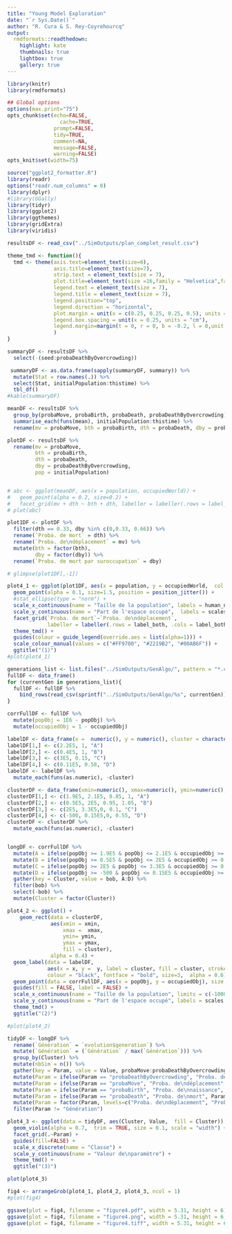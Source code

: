 ```yaml
---
title: "Young Model Exploration"
date: "`r Sys.Date()`"
author: "R. Cura & S. Rey-Coyrehourcq"
output:
  rmdformats::readthedown:
    highlight: kate
    thumbnails: true
    lightbox: true
    gallery: true
---
```



```r
library(knitr)
library(rmdformats)

## Global options
options(max.print="75")
opts_chunk$set(echo=FALSE,
	             cache=TRUE,
               prompt=FALSE,
               tidy=TRUE,
               comment=NA,
               message=FALSE,
               warning=FALSE)
opts_knit$set(width=75)
```

```r
source("ggplot2_formatter.R")
library(readr)
options("readr.num_columns" = 0)
library(dplyr)
#library(GGally)
library(tidyr)
library(ggplot2)
library(ggthemes)
library(gridExtra)
library(viridis)

```

```r
resultsDF <- read_csv("../SimOutputs/plan_complet_result.csv")
```

```r
theme_tmd <- function(){
  tmd <- theme(axis.text=element_text(size=6),
               axis.title=element_text(size=7),
               strip.text = element_text(size = 7),
               plot.title=element_text(size =16,family = "Helvetica",face="bold",vjust = 1,hjust = -0.09,margin=margin(b=-15)),
               legend.text = element_text(size = 7),
               legend.title = element_text(size = 7),
               legend.position="top",
               legend.direction = "horizontal",
               plot.margin = unit(x = c(0.25, 0.25, 0.25, 0.5), units = "cm"),
               legend.box.spacing = unit(x = 0.25, units = "cm"),
               legend.margin=margin(t = 0, r = 0, b = -0.2, l = 0,unit = "cm")
               )
}

```

```r
summaryDF <- resultsDF %>%
  select(-(seed:probaDeathByOvercrowding))

 summaryDF <- as.data.frame(sapply(summaryDF, summary)) %>%
  mutate(Stat = row.names(.)) %>%
  select(Stat, initialPopulation:thistime) %>%
  tbl_df()
#kable(summaryDF)
```

```r
meanDF <- resultsDF %>%
  group_by(probaMove, probaBirth, probaDeath, probaDeathByOvercrowding) %>%
  summarise_each(funs(mean), initialPopulation:thistime) %>%
  rename(mv = probaMove, bth = probaBirth, dth = probaDeath, dby = probaDeathByOvercrowding)

plotDF <- resultsDF %>%
  rename(mv = probaMove,
         bth = probaBirth,
         dth = probaDeath,
         dby = probaDeathByOvercrowding,
         pop = initialPopulation)


# abc <- ggplot(meanDF, aes(x = population, occupiedWorld)) +
#   geom_point(alpha = 0.2, size=0.2) +
#   facet_grid(mv + dth ~ bth + dth, labeller = labeller(.rows = label_both, .cols = label_both))
# plot(abc)
```

```r
plot1DF <- plotDF %>%
  filter(dth == 0.33, dby %in% c(0,0.33, 0.66)) %>%
  rename(`Proba. de mort` = dth) %>%
  rename(`Proba. de\ndéplacement` = mv) %>%
  mutate(bth = factor(bth),
         dby = factor(dby)) %>%
  rename(`Proba. de mort par suroccupation` = dby)

# glimpse(plot1DF[,-1])
```

```r
plot4_1 <- ggplot(plot1DF, aes(x = population, y = occupiedWorld,  col = `Proba. de mort par suroccupation`)) +
  geom_point(alpha = 0.1, size=1.5, position = position_jitter()) +
  #stat_ellipse(type = "norm") +
  scale_x_continuous(name = "Taille de la population", labels = human_numbers) +
  scale_y_continuous(name = "Part de l'espace occupé",  labels = scales::percent) +
  facet_grid(`Proba. de mort`~`Proba. de\ndéplacement`,
             labeller = labeller(.rows = label_both, .cols = label_both)) +
  theme_tmd() +
  guides(colour = guide_legend(override.aes = list(alpha=1))) +
  scale_colour_manual(values = c("#FF9700", "#2219B2", "#00AB6F")) +
  ggtitle("(1)")
#plot(plot4_1)
```

```r
generations_list <- list.files("../SimOutputs/GenAlgo/", pattern = "*.csv")
fullDF <- data_frame()
for (currentGen in generations_list){
  fullDF <- fullDF %>%
    bind_rows(read_csv(sprintf("../SimOutputs/GenAlgo/%s", currentGen)))
}

corrFullDF <- fullDF %>%
  mutate(popObj = 1E6 - popObj) %>%
  mutate(occupiedObj = 1 - occupiedObj)

labelDF <- data_frame(x =  numeric(), y = numeric(), cluster = character())
labelDF[1,] <- c(2.2E5, 1, "A")
labelDF[2,] <- c(0.4E5, 1, "B")
labelDF[3,] <- c(3E5, 0.15, "C")
labelDF[4,] <- c(0.11E5, 0.58, "D")
labelDF <- labelDF %>%
  mutate_each(funs(as.numeric), -cluster)

clusterDF <- data_frame(xmin=numeric(), xmax=numeric(), ymin=numeric(), ymax=numeric(), cluster=character())
clusterDF[1,] <- c(1.9E5, 2.1E5, 0.85, 1, "A")
clusterDF[2,] <- c(0.5E5, 2E5, 0.95, 1.05, "B")
clusterDF[3,] <- c(2E5, 3.3E5,0, 0.1, "C")
clusterDF[4,] <- c(-500, 0.15E5,0, 0.55, "D")
clusterDF <- clusterDF %>%
  mutate_each(funs(as.numeric), -cluster)


longDF <- corrFullDF %>%
  mutate(A = ifelse(popObj >= 1.9E5 & popObj <= 2.1E5 & occupiedObj >= 0.85 & occupiedObj <= 1, TRUE, FALSE)) %>%
  mutate(B = ifelse(popObj >= 0.5E5 & popObj <= 2E5 & occupiedObj >= 0.95 & occupiedObj <= 1.05, TRUE, FALSE)) %>%
  mutate(C = ifelse(popObj >= 2E5 & popObj <= 3.3E5 & occupiedObj >= 0 & occupiedObj <= 0.1, TRUE, FALSE)) %>%
  mutate(D = ifelse(popObj >= -500 & popObj <= 0.15E5 & occupiedObj >= 0 & occupiedObj <= 0.55, TRUE, FALSE)) %>%
  gather(key = Cluster, value = bob, A:D) %>%
  filter(bob) %>%
  select(-bob) %>%
  mutate(Cluster = factor(Cluster))

```

```r

plot4_2 <- ggplot() +
    geom_rect(data = clusterDF,
              aes(xmin = xmin,
                  xmax =  xmax,
                  ymin= ymin,
                  ymax = ymax,
                  fill = cluster),
              alpha = 0.4) +
  geom_label(data = labelDF,
             aes(x = x, y =  y, label = cluster, fill = cluster, stroke = cluster),
             colour = "black", fontface = "bold", size=3,  alpha = 0.6) +
  geom_point(data = corrFullDF, aes(x = popObj, y = occupiedObj), size = 0.1, alpha = 1) +
  guides(fill = FALSE, label = FALSE) +
  scale_x_continuous(name = "Taille de la population", limits = c(-1000, 350E3), labels = human_numbers) +
  scale_y_continuous(name = "Part de l'espace occupé", labels = scales::percent) +
  theme_tmd() +
  ggtitle("(2)")

#plot(plot4_2)

```

```r
tidyDF <- longDF %>%
  rename(`Génération` = `evolution$generation`) %>%
  mutate(`Génération` = (`Génération` / max(`Génération`))) %>%
  group_by(Cluster) %>%
  mutate(nbSim = n()) %>%
  gather(key = Param, value = Value, probaMove:probaDeathByOvercrowding, `Génération`) %>%
  mutate(Param = ifelse(Param == "probaDeathByOvercrowding", "Proba. de mort\npar suffocation", Param)) %>%
  mutate(Param = ifelse(Param == "probaMove", "Proba. de\ndéplacement", Param)) %>%
  mutate(Param = ifelse(Param == "probaBirth", "Proba. de\nnaissance", Param)) %>%
  mutate(Param = ifelse(Param == "probaDeath", "Proba. de\nmort", Param)) %>%
  mutate(Param = factor(Param, levels=c("Proba. de\ndéplacement", "Proba. de\nmort", "Proba. de mort\npar suffocation", "Proba. de\nnaissance", "Génération"))) %>%
  filter(Param != "Génération")
```

```r
plot4_3 <- ggplot(data = tidyDF, aes(Cluster, Value,  fill = Cluster)) +
  geom_violin(alpha = 0.7,  trim = TRUE, size = 0.1, scale = "width") +
  facet_grid(.~Param) +
  guides(fill=FALSE) +
  scale_x_discrete(name = "Classe") +
  scale_y_continuous(name = "Valeur de\nparamètre") +
  theme_tmd() +
  ggtitle("(3)")

plot(plot4_3)
```

```r
fig4 <- arrangeGrob(plot4_1, plot4_2, plot4_3, ncol = 1)
#plot(fig4)
```

```r
ggsave(plot = fig4, filename = "figure4.pdf", width = 5.31, height = 6)
ggsave(plot = fig4, filename = "figure4.png", width = 5.31, height = 6,  dpi = 300)
ggsave(plot = fig4, filename = "figure4.tiff", width = 5.31, height = 6,  dpi = 300)
```
